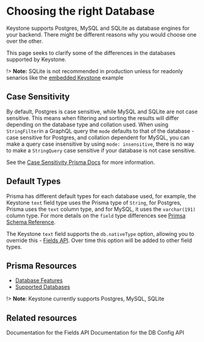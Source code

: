 
# Choosing the right Database

Keystone supports Postgres, MySQL and SQLite as database engines for your backend. There might be different reasons why you would choose one over the other.

This page seeks to clarify some of the differences in the databases supported by Keystone.

!> **Note:** SQLite is not recommended in production unless for readonly senarios like the [embedded Keystone](../walkthroughs/embedded-mode-with-sqlite-nextjs) example

## Case Sensitivity

By default, Postgres is case sensitive, while MySQL and SQLite are not case sensitive. This means when filtering and sorting the results will differ depending on the database type and collation used.
When using `StringFilter`in a GraphQL query the `mode` defaults to that of the database - case sensitive for Postgres, and collation dependent for MySQL, you can make a query case insensitive by using `mode: insensitive`, there is no way to make a `StringQuery` case sensitive if your database is not case sensitive.

See the [Case Sensitivity Prisma Docs](https://www.prisma.io/docs/concepts/components/prisma-client/case-sensitivity) for more information.

## Default Types

Prisma has different default types for each database used, for example, the Keystone `text` field type uses the Prisma type of `String`,
for Postgres, Prisma uses the `text` column type, and for MySQL, it uses the `varchar(191)` column type. For more details on the `field` type differences
see [Primsa Schema Reference](https://www.prisma.io/docs/reference/api-reference/prisma-schema-reference#model-field-scalar-types).

The Keystone `text` field supports the `db.nativeType` option, allowing you to override this - [Fields API](../apis/fields). Over time this option will be added to other field types.

## Prisma Resources

- [Database Features](https://www.prisma.io/docs/reference/database-reference/database-features)
- [Supported Databases](https://www.prisma.io/docs/reference/database-reference/supported-databases)

!> **Note**: Keystone currently supports Postgres, MySQL, SQLite

## Related resources

<RelatedContent>
  <Well
    heading="Fields API"
    href="../apis/fields"
    >
    Documentation for the Fields API
  </Well>
  <Well
    heading="DB Config API"
    href="../apis/config#db"
    >
    Documentation for the DB Config API 
  </Well>
</RelatedContent>

